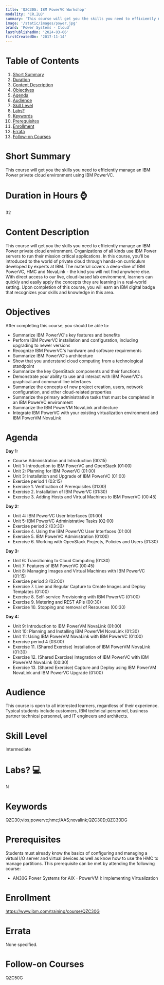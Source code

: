 ```yaml
---
title: 'QZC30G: IBM PowerVC Workshop'
modality: 'CR,ILO'
summary: 'This course will get you the skills you need to efficiently manage an IBM Power private cloud environment using IBM PowerVC.'
image: '/static/images/power.jpg'
brand: 'Power Systems - Cloud'
lastPublishedOn: '2024-03-06'
firstCreatedOn: '2017-11-14'
---
```

# Table of Contents
1.  [Short Summary](#short-summary)
2.  [Duration](#duration-in-hours-)
3.  [Content Description](#content-description)
4.  [Objectives](#objectives)
5.  [Agenda](#agenda)
6.  [Audience](#audience)
7.  [Skill Level](#skill-level)
8.  [Labs?](#labs-)
9.  [Keywords](#keywords)
10. [Prerequisites](#prerequisites)
11. [Enrollment](#enrollment)
12. [Errata](#errata)
13. [Follow-on Courses](#follow-on-courses)

# Short Summary
This course will get you the skills you need to efficiently manage an IBM Power private cloud environment using IBM PowerVC.

# Duration in Hours ⌚
32

# Content Description
This course will get you the skills you need to efficiently manage an IBM Power private cloud environment. Organizations of all kinds use IBM Power servers to run their mission critical applications. In this course, you’ll be introduced to the world of private cloud through hands-on curriculum developed by experts at IBM. The material covers a deep-dive of IBM PowerVC, HMC and NovaLink - the kind you will not find anywhere else. With direct access to our live, cloud-based lab environment, learners can quickly and easily apply the concepts they are learning in a real-world setting. Upon completion of this course, you will earn an IBM digital badge that recognizes your skills and knowledge in this area. 



# Objectives
After completing this course, you should be able to:

* Summarize IBM PowerVC's key features and benefits
* Perform IBM PowerVC installation and configuration, including upgrading to newer versions
* Recognize IBM PowerVC's hardware and software requirements
* Summarize IBM PowerVC's architecture
* Show that you understand cloud computing from a technological standpoint
* Summarize the key OpenStack components and their functions
* Demonstrate your ability to use and interact with IBM PowerVC's graphical and command line interfaces
* Summarize the concepts of new project creation, users, network configuration, and other cloud-related properties
* Summarize the primary administrative tasks that must be completed in an IBM PowerVC environment
* Summarize the IBM PowerVM NovaLink architecture
* Integrate IBM PowerVC with your existing virtualization environment and IBM PowerVM NovaLink


# Agenda
**Day 1:**

* Course Administration and Introduction (00:15)
* Unit 1: Introduction to IBM PowerVC and OpenStack (01:00)
* Unit 2: Planning for IBM PowerVC (01:00)
* Unit 3: Installation and Upgrade of IBM PowerVC (01:00)
* Exercise period 1 (03:15)
* Exercise 1. Verification of Prerequisites (01:00)
* Exercise 2. Installation of IBM PowerVC (01:30)
* Exercise 3. Adding Hosts and Virtual Machines to IBM PowerVC (00:45)

**Day 2:**

* Unit 4: IBM PowerVC User Interfaces (01:00)
* Unit 5: IBM PowerVC Administrative Tasks (02:00)
* Exercise period 2 (03:30)
* Exercise 4. Using the IBM PowerVC User Interfaces (01:00)
* Exercise 5. IBM PowerVC Administration (01:00)
* Exercise 6. Working with OpenStack Projects, Policies and Users (01:30)

**Day 3:**

* Unit 6: Transitioning to Cloud Computing (01:30)
* Unit 7: Features of IBM PowerVC (00:45)
* Unit 8: Managing Images and Virtual Machines with IBM PowerVC (01:15)
* Exercise period 3 (03:00)
* Exercise 7. Live and Regular Capture to Create Images and Deploy Templates (01:00)
* Exercise 8. Self-service Provisioning with IBM PowerVC (01:00)
* Exercise 9. Metering and REST APIs (00:30)
* Exercise 10. Stopping and removal of Resources (00:30)

**Day 4:**

* Unit 9: Introduction to IBM PowerVM NovaLink (01:00)
* Unit 10: Planning and Installing IBM PowerVM NovaLink (01:30)
* Unit 11: Using IBM PowerVM NovaLink with IBM PowerVC (01:00)
* Exercise period 4 (03:00)
* Exercise 11. (Shared Exercise) Installation of IBM PowerVM NovaLink (01:30)
* Exercise 12. (Shared Exercise) Integration of IBM PowerVC with IBM PowerVM NovaLink (00:30)
* Exercise 13. (Shared Exercise) Capture and Deploy using IBM PowerVM NovaLink and IBM PowerVC Upgrade (01:00)


# Audience
This course is open to all interested learners, regardless of their experience. Typical students include customers, IBM technical personnel, business partner technical personnel, and IT engineers and architects.



# Skill Level
Intermediate

# Labs? 💻
N

# Keywords
QZC30;vios;powervc;hmc;IAAS;novalink;QZC30D;QZC30DG

# Prerequisites
Students must already know the basics of configuring and managing a virtual I/O server and virtual devices as well as know how to use the HMC to manage partitions. This prerequisite can be met by attending the following course:

* AN30G Power Systems for AIX - PowerVM I: Implementing Virtualization


# Enrollment
https://www.ibm.com/training/course/QZC30G

# Errata
None specified.

# Follow-on Courses
QZC50G

